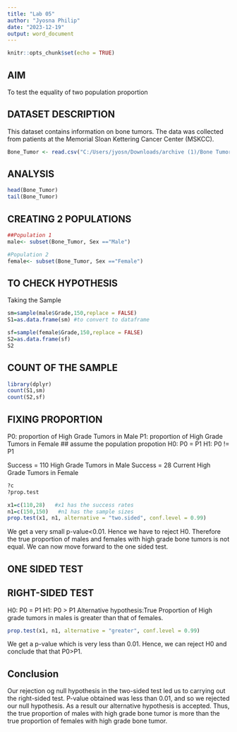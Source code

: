 ```yaml
---
title: "Lab 05"
author: "Jyosna Philip"
date: "2023-12-19"
output: word_document
---
```


```r
knitr::opts_chunk$set(echo = TRUE)
```

## AIM
To test the equality of two population proportion

## DATASET DESCRIPTION
This dataset contains information on bone tumors. The data was collected from patients at the Memorial Sloan Kettering Cancer Center (MSKCC). 
```r
Bone_Tumor <- read.csv("C:/Users/jyosn/Downloads/archive (1)/Bone Tumor Dataset.csv")

```
## ANALYSIS
```r
head(Bone_Tumor)
tail(Bone_Tumor)
```
## CREATING 2 POPULATIONS

```r
##Population 1
male<- subset(Bone_Tumor, Sex =="Male")

```

```r
#Population 2
female<- subset(Bone_Tumor, Sex =="Female")
```

## TO CHECK HYPOTHESIS 

Taking the Sample

```r
sm=sample(male$Grade,150,replace = FALSE)
S1=as.data.frame(sm) #to convert to dataframe

sf=sample(female$Grade,150,replace = FALSE)
S2=as.data.frame(sf)
S2
```


## COUNT OF THE SAMPLE

```r
library(dplyr)
count(S1,sm)
count(S2,sf)
```

## FIXING PROPORTION

P0: proportion of  High Grade Tumors in Male
P1: proportion of High Grade Tumors in Female
## assume the population propotion
H0: P0 = P1
H1: P0 != P1

Success = 110 High Grade Tumors in Male
Success = 28 Current High Grade Tumors in Female

```r
?c
?prop.test
```


```r
x1=c(110,28)   #x1 has the success rates
n1=c(150,150)   #n1 has the sample sizes
prop.test(x1, n1, alternative = "two.sided", conf.level = 0.99)
```
We get a very small p-value<0.01.
Hence we have to reject H0.
Therefore the true proportion of males and females with high grade bone tumors is not equal.
We can now move forward to the one sided test.

## ONE SIDED TEST

## RIGHT-SIDED TEST
H0: P0 = P1
H1: P0 > P1
Alternative hypothesis:True Proportion of High grade tumors in males is greater than that of females.

```r
prop.test(x1, n1, alternative = "greater", conf.level = 0.99)
```
We get a p-value which is very less than 0.01.
Hence, we can reject H0 and conclude that that P0>P1.

## Conclusion

Our rejection og null hypothesis in the two-sided test led us to carrying out the right-sided test. P-value obtained was less than 0.01, and so we rejected our null hypothesis. As a result our alternative hypothesis is accepted. Thus, the true proportion of males with high grade bone tumor is more than the true proportion of females with high grade bone tumor.






 